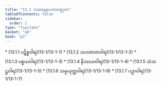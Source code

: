 ```yaml
---
title: "13.1 ဒဿနေနပဟာတဗ္ဗဒုက"
tableOfContents: false
sidebar:
  order: 1
type: "tipitaka"
basket: "ab"
book: "p2"
---
```



<DynamicBreadcrumb />



<TableOfContents book="p2" section="13.1">
* [13.1.1 ပဋိစ္စဝါရ](13-1/13-1-1)
* [13.1.2 သဟဇာတဝါရ](13-1/13-1-2)
* [13.1.3 ပစ္စယဝါရ](13-1/13-1-3)
* [13.1.4 နိဿယဝါရ](13-1/13-1-4)
* [13.1.5 သံသဋ္ဌဝါရ](13-1/13-1-5)
* [13.1.6 သမ္ပယုတ္တဝါရ](13-1/13-1-6)
* [13.1.7 ပဉှာဝါရ](13-1/13-1-7)
</TableOfContents>